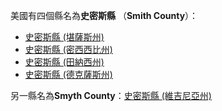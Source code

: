 美國有四個縣名為'''史密斯縣''' （'''Smith County'''）：
* [[史密斯縣_(堪薩斯州)|史密斯縣 (堪薩斯州)]]
* [[史密斯縣_(密西西比州)|史密斯縣 (密西西比州)]]
* [[史密斯縣_(田納西州)|史密斯縣 (田納西州)]]
* [[史密斯縣_(德克薩斯州)|史密斯縣 (德克薩斯州)]]

另一縣名為'''Smyth County'''：[[史密斯縣_(維吉尼亞州)|史密斯縣 (維吉尼亞州)]]
{{disambig|S史密斯縣|Cat=四字县名消歧义}}